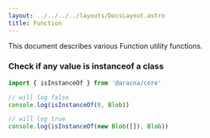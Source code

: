 ```yaml
---
layout: ../../../../layouts/DocsLayout.astro
title: Function
---
```


This document describes various Function utility functions.

### Check if any value is instanceof a class

```ts
import { isInstanceOf } from '@aracna/core'

// will log false
console.log(isInstanceOf(0, Blob))

// will log true
console.log(isInstanceOf(new Blob([]), Blob))
```
